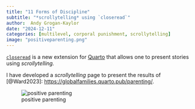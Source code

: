 ```yaml
---
title: "11 Forms of Discipline"
subtitle: "*scrollytelling* using `closeread`"
author:  Andy Grogan-Kaylor 
date: "2024-12-11"
categories: [multilevel, corporal punishment, scrollytelling]
image: "positiveparenting.png"
---
```


[`closeread`](https://closeread.dev/) is a new extension for [Quarto](https://quarto.org/) that allows one to present stories using *scrollytelling.*

I have developed a *scrollytelling* page to present the results of [@Ward2023]:  [https://globalfamilies.quarto.pub/parenting/](https://globalfamilies.quarto.pub/parenting/).

![positive parenting](positiveparenting.png)

